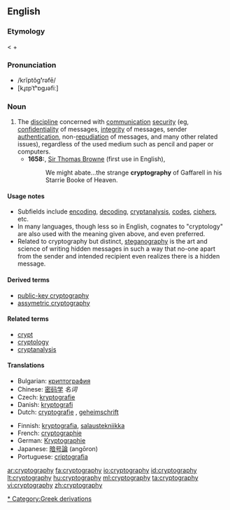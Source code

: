 ==English==
{{wikipedia}}

===Etymology===
< {{Gr.}} {{term|κρυπτός||hidden|tr=kryptos|sc=polytonic}} + {{term|γράφειν|tr=gráphein||to [[write]]|sc=polytonic}}

===Pronunciation===
* /krĭptŏg'''ʹ'''rəfē/
* [kɹ̥ɪpˈtʰɒgɹəfiː]
*: {{rhymes|ɒgrəfiː}}

===Noun===
{{en-noun|-}}

# The [[discipline]] concerned with [[communication]] [[security]] (eg, [[confidentiality]] of messages, [[integrity]] of messages, sender [[authentication]], non-[[repudiation]] of messages, and many other related issues), regardless of the used medium such as pencil and paper or computers.
#* '''1658:''', [[w:Thomas Browne|Sir Thomas Browne]] (first use in English),
#*: We might abate...the strange '''cryptography''' of Gaffarell in his Starrie Booke of Heaven.

====Usage notes====
* Subfields include [[encode|encoding]], [[decode|decoding]], [[cryptanalysis]], [[code]]s, [[cipher]]s, etc.
* In many languages, though less so in English, cognates to "cryptology" are also used with the meaning given above, and even preferred.
* Related to cryptography but distinct, [[steganography]] is the art and science of writing hidden messages in such a way that no-one apart from the sender and intended recipient even realizes there is a hidden message.

====Derived terms====
* [[public-key cryptography]]
* [[assymetric cryptography]]

====Related terms====
* [[crypt]]
* [[cryptology]]
* [[cryptanalysis]]

====Translations====
{{trans-top|discipline concerned with communication security}}
* Bulgarian: [[криптография]] {{f}}
* Chinese: [[密码学]] ''名词''
* Czech: [[kryptografie]] {{f}}
* Danish: [[kryptografi]]
* Dutch: [[cryptografie]] {{n}}, [[geheimschrift]] {{f}}
{{trans-mid}}
* Finnish: [[kryptografia]], [[salaustekniikka]]
* French: [[cryptographie]] {{f}}
* German: [[Kryptographie]] {{f}}
* Japanese: [[暗号論]] (angōron)
* Portuguese: [[criptografia]] {{f}}
{{trans-bottom}}

[[Category:Cryptography|* ]]
[[Category:Greek derivations]]

[[ar:cryptography]]
[[fa:cryptography]]
[[io:cryptography]]
[[id:cryptography]]
[[lt:cryptography]]
[[hu:cryptography]]
[[ml:cryptography]]
[[ta:cryptography]]
[[vi:cryptography]]
[[zh:cryptography]]